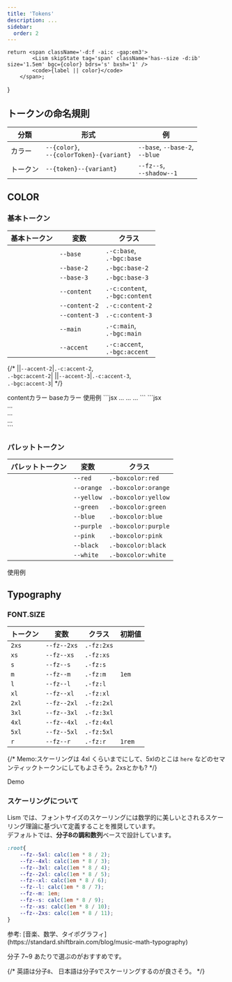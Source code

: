 ```yaml
---
title: 'Tokens'
description: ...
sidebar:
  order: 2
---
```




	return <span className='-d:f -ai:c -gap:em3'>
			<Lism skipState tag='span' className='has--size -d:ib' size='1.5em' bgc={color} bdrs='s' bxsh='1' />
			<code>{label || color}</code>
		</span>;
}


## トークンの命名規則

|分類|形式|例|
|---|---|---|
|カラー|`--{color}`,<br />`--{colorToken}-{variant}`|`--base`, `--base-2`,<br />`--blue`|
|トークン|`--{token}--{variant}`|`--fz--s`,<br />`--shadow--1`|


## COLOR

### 基本トークン

|基本トークン|変数|クラス|
|---|---|---|
|<ColorBadge color='base' />|`--base`|`.-c:base`,<br/>`.-bgc:base`|
|<ColorBadge color='base-2' />|`--base-2`|`.-bgc:base-2`|
|<ColorBadge color='base-3' />|`--base-3`|`.-bgc:base-3`|
|<ColorBadge color='content' />|`--content`|`.-c:content`,<br/>`.-bgc:content`|
|<ColorBadge color='content-2' />|`--content-2`|`.-c:content-2`|
|<ColorBadge color='content-3' />|`--content-3`|`.-c:content-3`|
|<ColorBadge color='main' />|`--main`|`.-c:main`,<br/>`.-bgc:main`|
|<ColorBadge color='accent' />|`--accent`|`.-c:accent`,<br/>`.-bgc:accent`|

{/* |<ColorBadge color='accent-2' />|`--accent-2`|`.-c:accent-2`,<br/>`.-bgc:accent-2`|
|<ColorBadge color='accent-3' />|`--accent-3`|`.-c:accent-3`,<br/>`.-bgc:accent-3`| */}

<Preview>
	<PreviewTitle>contentカラー</PreviewTitle>
	<PreviewArea p={20} isFlow='s'>
		<Box><DammyText /></Box>
		<Box c='content-2'><DammyText /></Box>
		<Box c='content-3'><DammyText /></Box>
	</PreviewArea>
</Preview>

<Preview>
	<PreviewTitle>baseカラー</PreviewTitle>
	<PreviewArea p={20} isFlow={false}>
		<Box bgc='base' p='box'><DammyText /></Box>
		<Box bgc='base-2' p='box'><DammyText /></Box>
		<Box bgc='base-3' p='box'><DammyText /></Box>
	</PreviewArea>
</Preview>


<Preview>
	<PreviewTitle>使用例</PreviewTitle>
	<PreviewArea p={20}>
		<Box bgc='base-2' bd bdc='base-3' p='box'><DammyText /></Box>
		<Box bgc='base-3' c='content-3' p='box'><DammyText /></Box>
		<Box bgc='content' c='base' p='box'><DammyText /></Box>
	</PreviewArea>
	<PreviewCode slot='tab' label='React, Astro'>
		```jsx
		<Box bgc='base-2' bd bdc='base-3' p='box'>...</Box>
		<Box bgc='base-3' c='content-3' p='box'>...</Box>
		<Box bgc='content' c='base' p='box'>...</Box>
		```
	</PreviewCode>
	<PreviewCode slot='tab' label='HTML'>
		```jsx
		<div class="l--box -bgc:base-2 -bd: -p:box" style="--bdc:var(--base-3)">...</div>
		<div class="l--box -bgc:base-3 -c:content-3 -p:box">...</div>
		<div class="l--box -bgc:content -c:base -p:box">...</div>
		```
	</PreviewCode>
</Preview>


### パレットトークン

|パレットトークン|変数|クラス|
|---|---|---|
|<ColorBadge color='red' />|`--red`|`.-boxcolor:red`|
|<ColorBadge color='orange' />|`--orange`|`.-boxcolor:orange`|
|<ColorBadge color='yellow' />|`--yellow`|`.-boxcolor:yellow`|
|<ColorBadge color='green' />|`--green`|`.-boxcolor:green`|
|<ColorBadge color='blue' />|`--blue`|`.-boxcolor:blue`|
|<ColorBadge color='purple' />|`--purple`|`.-boxcolor:purple`|
|<ColorBadge color='pink' />|`--pink`|`.-boxcolor:pink`|
|<ColorBadge color='black' />|`--black`|`.-boxcolor:black`|
|<ColorBadge color='white' />|`--white`|`.-boxcolor:white`|


<Preview>
	<PreviewTitle>使用例</PreviewTitle>
	<PreviewArea p={20}>
		<Box boxcolor='blue' bd p='box'>
			<DammyText length='codes' />
		</Box>
		<Alert preset='alert'><DammyText length='codes' /></Alert>
		<Note preset='note' heading='Note'><DammyText length='codes' /></Note>
		<Box bgc='green:15%' c='blue:50%' p='box'>
			<DammyText />
		</Box>
	</PreviewArea>
</Preview>



## Typography

### FONT.SIZE

|トークン|変数|クラス|初期値|
|---|---|---|---|
|`2xs`|`--fz--2xs`|`.-fz:2xs`||
|`xs`|`--fz--xs`|`.-fz:xs`||
|`s`|`--fz--s`|`.-fz:s`||
|`m`|`--fz--m`|`.-fz:m`|`1em`|
|`l`|`--fz--l`|`.-fz:l`||
|`xl`|`--fz--xl`|`.-fz:xl`||
|`2xl`|`--fz--2xl`|`.-fz:2xl`||
|`3xl`|`--fz--3xl`|`.-fz:3xl`||
|`4xl`|`--fz--4xl`|`.-fz:4xl`||
|`5xl`|`--fz--5xl`|`.-fz:5xl`||
|`r`|`--fz--r`|`.-fz:r`|`1rem`|

{/* <Alert preset="info">
	Memo:スケーリングは 4xl くらいまでにして、5xlのとこは `here` などのセマンティックトークンにしてもよさそう。2xsとかも?
</Alert> */}




<Preview>
	<PreviewTitle>Demo</PreviewTitle>
	<PreviewArea p={20} isFlow='s'>
		<Box ovx="auto">
			<FzDemos />
		</Box>
	</PreviewArea>
</Preview>



### スケーリングについて

Lism では、フォントサイズのスケーリングには数学的に美しいとされるスケーリング理論に基づいて定義することを推奨しています。  
デフォルトでは、**分子8の調和数列**ベースで設計しています。

```scss
:root{
	--fz--5xl: calc(1em * 8 / 2);
	--fz--4xl: calc(1em * 8 / 3);
	--fz--3xl: calc(1em * 8 / 4);
	--fz--2xl: calc(1em * 8 / 5);
	--fz--xl: calc(1em * 8 / 6);
	--fz--l: calc(1em * 8 / 7);
	--fz--m: 1em;
	--fz--s: calc(1em * 8 / 9);
	--fz--xs: calc(1em * 8 / 10);
	--fz--2xs: calc(1em * 8 / 11);
}
```

<Reference>
参考: [音楽、数学、タイポグラフィ](https://standard.shiftbrain.com/blog/music-math-typography)
</Reference>

分子 7~9 あたりで選ぶのがおすすめです。

{/* <Alert preset="info">
	英語は分子`8`、 日本語は分子`9`でスケーリングするのが良さそう。
</Alert> */}


<script src='/typo.js' />

<Tabs>
	<TabItem label='分子7'>
		<Frame aspect="16/9">
			<Preview>
				<PreviewArea isFlow='s' className='fzDemo typo-7'>
					<FzDemos />
				</PreviewArea>
			</Preview>
		</Frame>
	</TabItem>
	<TabItem label='分子8'>
		<Frame aspect="16/9">
		<Preview>
			<PreviewArea isFlow='s' className='fzDemo typo-8'>
				<FzDemos />
			</PreviewArea>
		</Preview>
		</Frame>
	</TabItem>
	<TabItem label='分子9'>
		<Frame aspect="16/9">
		<Preview>
			<PreviewArea isFlow='s' className='fzDemo typo-9'>
				<FzDemos />
			</PreviewArea>
		</Preview>
		</Frame>
	</TabItem>
</Tabs>


### FONT.LH (line-height)

base値をセットし、それに対して小さい・大きいで段階的に用意。

|トークン|変数|クラス|初期値|
|---|---|---|---|
|`1`||`.-lh:1`|`1`|
|`root`|`--lh--root`|`.-lh:root`|`1.75`|
|`xs`|`--lh--xs`|`.-lh:xs`|`calc({root} - 0.25)`|
|`s`|`--lh--s`|`.-lh:s`|`calc({root} - 0.125)`|
|`l`|`--lh--l`|`.-lh:l`|`calc({root} + 0.125)`|
|`xl`|`--lh--xl`|`.-lh:xl`|`calc({root} + 0.25)`|


<Alert preset="info">
base値は 日本語では `1.625`, `1.75`, `1.875` あたりにするがおすすめ。（英語なら `1.5`, `1.625` あたりがおすすめ）
</Alert>

<Tabs>
	<TabItem label='日本語'>
	<Preview>
		<PreviewTitle>Demo</PreviewTitle>
		<PreviewArea p={20} isFlow='s'>
			<LhDemos lang='ja' />
			{/* <DammyText lang='ja' length='m' lh='1'/>
			<DammyText lang='ja' length='m' lh='1.125'/>
			<DammyText lang='ja' length='m' lh='1.25'/>
			<DammyText lang='ja' length='m' lh='1.375'/>
			<DammyText lang='ja' length='m' lh='1.5'/>
			<DammyText lang='ja' length='m' lh='1.625'/>
			<DammyText lang='ja' length='m' lh='1.75'/>
			<DammyText lang='ja' length='m' lh='1.875'/>
			<DammyText lang='ja' length='m' lh='2'/> */}
		</PreviewArea>
	</Preview>
	</TabItem>
	<TabItem label='English'>
	<Preview>
	<PreviewTitle>Demo</PreviewTitle>
	<PreviewArea p={20} isFlow='s'>
		<LhDemos lang='en' />
	</PreviewArea>
</Preview>
	</TabItem>
</Tabs>



{/* ### Headings の font-size, line-height について
<Preview>
	<PreviewTitle>Headings</PreviewTitle>
	<PreviewArea p={20} isFlow='s'>
		<div class="l--stack -gap:30">
			<h1>Heading 1: <DammyText tag='span' lang='ja' /></h1>
			<h2>Heading 2: <DammyText tag='span' lang='ja' /></h2>
			<h3>Heading 3: <DammyText tag='span' lang='ja' /></h3>
			<h4>Heading 4: <DammyText tag='span' lang='ja' /></h4>
			<h5>Heading 5: <DammyText tag='span' lang='ja' /></h5>
			<h6>Heading 6: <DammyText tag='span' lang='ja' /></h6>
			<hr />
			<p>Paragraph: <DammyText tag='span' lang='ja' /></p>
		</div>
	</PreviewArea>
</Preview> */}


### FONT.LTS (letter spacing)



{/* |トークン|変数|クラス|初期値|
|---|---|---|---|
|`-2`|`--lts---2`|`-lts:`|`-0.5em`|
|`-1`|`--lts---1`|`-lts:`|`-0.025em`|
|`0`|`--lts--0`|`-lts:`|`0em`|
|`1`|`--lts--1`|`-lts:`|`0.025em`|
|`2`|`--lts--2`|`-lts:`|`0.05em`|
|`3`|`--lts--3`|`-lts:`|`0.075em`|
|`4`|`--lts--4`|`-lts:`|`0.1em`|
|`5`|`--lts--5`|`-lts:`|`0.25em`|
|`6`|`--lts--6`|`-lts:`|`0.5em`| */}

{/* <Preview>
	<PreviewTitle>Demo</PreviewTitle>
	<PreviewArea p={20} isFlow='s'>
		<p><Text tag="code" w="2em">-2</Text> : <Text tag="span" lts="-2">Lorem Ipsum, 12345, ダミーの文字列</Text></p>
		<p><Text tag="code" w="2em">-1</Text> : <Text tag="span" lts="-1">Lorem Ipsum, 12345, ダミーの文字列</Text></p>
		<p><Text tag="code" w="2em">0</Text> : <Text tag="span" lts="0">Lorem Ipsum, 12345, ダミーの文字列</Text></p>
		<p><Text tag="code" w="2em">1</Text> : <Text tag="span" lts="1">Lorem Ipsum, 12345, ダミーの文字列</Text></p>
		<p><Text tag="code" w="2em">2</Text> : <Text tag="span" lts="2">Lorem Ipsum, 12345, ダミーの文字列</Text></p>
		<p><Text tag="code" w="2em">3</Text> : <Text tag="span" lts="3">Lorem Ipsum, 12345, ダミーの文字列</Text></p>
		<p><Text tag="code" w="2em">4</Text> : <Text tag="span" lts="4">Lorem Ipsum, 12345, ダミーの文字列</Text></p>
		<p><Text tag="code" w="2em">5</Text> : <Text tag="span" lts="5">Lorem Ipsum, 12345, ダミーの文字列</Text></p>
		<p><Text tag="code" w="2em">6</Text> : <Text tag="span" lts="6">Lorem Ipsum, 12345, ダミーの文字列</Text></p>
	</PreviewArea>
</Preview> */}

|トークン|変数|クラス|初期値
|---|---|---|---|
|`root`|`--lts--root`|`-lts:root`|`normal`|
|`s`|`--lts--s`|`-lts:s`|`-0.025em`|
|`l`|`--lts--l`|`-lts:l`|`0.025em`|
|`xl`|`--lts--xl`|`-lts:xl`|`0.05em`|

<Preview>
	<PreviewTitle>Demo</PreviewTitle>
	<PreviewArea p={20} isFlow='s'>
		<LtsDemos />
	</PreviewArea>
</Preview>



### FONT.FF (font-family)

|トークン|変数|クラス|初期値|
|---|---|---|---|
|`sans`|`--ff--sans`|`.-ff:sans`|<small>`-apple-system, 'BlinkMacSystemFont', 'Hiragino Kaku Gothic ProN', 'Hiragino Sans',Meiryo, sans-serif, 'Segoe UI Emoji'`</small>|
|`serif`|`--ff--serif`|`.-ff:serif`|<small>`serif`</small>|
|`mono`|`--ff--mono`|`.-ff:mono`|<small>`Menlo, Consolas, monaco, monospace`</small>|
|`emoji`|`--ff--emoji`|`.-ff:emoji`|<small>`'Apple Color Emoji', 'Segoe UI Emoji', 'Noto Color Emoji', 'Android Emoji','Segoe UI Symbol'`</small>|

{/* |base|--ff--base|--ff--sans|
|heading|--ff--heading|--ff--sans| */}

<Preview>
	<PreviewTitle>Demo</PreviewTitle>
	<PreviewArea p={20} isFlow='s'>
		<DammyText ff='sans' />
		<DammyText ff='serif' />
		<DammyText ff='mono' />
		<Text ff='emoji'>💡 ✔️ ✅ 👍 ✍️ ⚡ 🚫</Text>
	</PreviewArea>
	<PreviewCode>
	```jsx
	<Text ff='sans'>...</Text>
	<Text ff='serif'>...</Text>
	<Text ff='mono'>...</Text>
	<Text ff='emoji'>💡 ✔️ ✅ 👍 ✍️ ⚡ 🚫</Text>
	```
	</PreviewCode>
</Preview>



{/* ## Customize

以下が初期値です。
スタイルシートにコピーして別の値へカスタマイズしてください。

```css filename="your css"
@layer lism-init {
	:root{
		...
	}

``` */}



## `SPACE` トークン

`SPACE`トークンは、次の2種類があります。

|種類|<span class="-whs:nw">変数</span>|説明|
|---|---|---|
|`SPACE.S`|`--s--VAL`|レイアウトの役割としての余白や、コンテンツ間の余白をコントロールするために設計されたトークン。<br />デフォルトでは`rem`単位で、フィボナッチ数に基づいて計算されています。|
|`SPACE.EM`|`--em--VAL`|ボックス内の余白や文字とアイコン要素の間隔など、その要素自体のテキストサイズに合わせて微調整したい時に使用するトークン。`em`単位。|


{/* paddingやmargin, gap等で利用できます。(p,py,px,pl,pr,pt,pb,m,my,mx,ml,mr,mt,mb,gap,colg,rowg,top,left,bottom,right,inset) */}


### `SPACE.S` トークン

|トークン値|変数|デフォルト値|
|---|---|---|
|`5`|`--s--5`|`0.25rem`|
|`10`|`--s--10`|`0.375rem`|
|`20`|`--s--20`|`0.625rem`|
|`30`|`--s--30`|`1rem`|
|`40`|`--s--40`|`1.625rem`|
|`50`|`--s--50`|`2.625rem`|
|`60`|`--s--60`|`4.25rem`|
|`70`|`--s--70`|`6.875rem`|
|`80`|`--s--80`|`11.125rem`|
|`90`|`--s--90`|`18rem`|

<Preview>
	<PreviewTitle>DEMO</PreviewTitle>
	<PreviewArea p={20} isFlow='s' resize>
		<SpacingDemos spaces={[
			1, 5, 10, 20, 30, 40, 50, 60, 70, 80, 90
		]} isValueLabel />
	</PreviewArea>
</Preview>


フィボナッチ数列 ((0, 1,) 1, 2, 3, 5, 8, 13, 21, 34, 55, 89, ...) に基づいたスケーリングを採用しています。  
デフォルトでは`1 = 0.125rem`, `2 = 0.25rem` として計算し、`0.25rem`から順にトークン化しています。

{/* - ~~`1 = 0.25`, `2 = 0.5` として計算~~
	- 1=s10, 2=s20, 3=s30, 5=s40, 8=s50, 13=s60,...
	- 5, 15, 25, ...など、`5`の倍数は前後の値の中間値となるように計算 */}


#### 対応するUtilityクラス

paddingやmarginの全方向・全トークンに対してクラスを用意すると膨大になってしまうので、デフォルトでは主要なものに対してのみでクラスを用意しています。


デフォルトでは、`-mbs:{SPACE}`, `-p:{SPACE}`, `-[py|px]:{SPACE}`, `-gap:{SPACE}` のみ用意しています。<MemoBadge>検討中</MemoBadge>

また、それぞれクラスを用意しているのは `50` としています。<MemoBadge>検討中</MemoBadge>

{/* <Note preset="note">
- ツリーシェーキングできる環境であれば全て用意していても大丈夫なので、最低限のファイルと全てのファイルの読み込みを切り替えれるようにする...?
</Note> */}


### `SPACE.EM` トークン

|トークン値|変数|デフォルト値|
|---|---|---|
|`1`|`--em--1`|`0.125em`|
|`2`|`--em--2`|`0.25em`|
|`3`|`--em--3`|`0.375em`|
|`5`|`--em--5`|`0.5em`|
|`7`|`--em--7`|`0.75em`|
|`10`|`--em--10`|`1em`|
|`15`|`--em--15`|`1.5em`|
|`20`|`--em--20`|`2em`|
|`25`|`--em--25`|`2.5em`|
|`30`|`--em--30`|`3em`|

<Preview>
	<PreviewTitle>DEMO</PreviewTitle>
	<PreviewArea p={20} isFlow='s'>
		<SpacingDemos spaces={['em1','em2','em3','em5','em7','em10','em15','em20','em25','em30']} isValueLabel />
	</PreviewArea>
</Preview>

#### 対応するUtilityクラス

こちらも、主要なものに対してのみクラスを用意しています。

デフォルトでは、 `-p:{EM}`, `-[py|px]:{EM}`, `-gap:{EM}` のみ用意しています。<MemoBadge>要検討</MemoBadge>

{/* <Note preset="note">
- ツリーシェーキングできる環境であれば全て用意していても大丈夫なので、最低限のファイルと全てのファイルの読み込みを切り替えれるようにする...?
</Note> */}


{/* ## カスタマイズ方法

### プリセット数を増やしたい場合

例えば、`100` まで用意したいとします。

数値指定の時はすべて `--s--` 変数として出力されるようにはなっていますので、
`--s--100` を自前のCSSファイルに定義しておけば、あとはコンポーネントで`p="100"`のようにして利用することができます。

※ ユーティリティクラスとして出力されるようにしたい場合は`config`の上書きが追加で必要です。


### 採用するスケーリングを変えたい場合

デフォルトで採用しているスケーリングが好みではない場合、それぞれのCSS変数を上書きしてください。

いくつかスケーリングの例を用意していますので、それを参考にしてください。



#### フィボナッチ数に基づいた計算例

<Preview>
	<PreviewTitle>`1=0.25`で計算</PreviewTitle>
	<PreviewArea p={20} isFlow='s'>
		<FiboCalcDemos unit={0.25}/>
	</PreviewArea>
</Preview>


#### 等比数列に基づいた計算例

音階の純正律や平均律を元にした比率や、黄金比 1.618 などを採用するとよいかもしれません。

以下、`s50`=`2rem` を基準にして計算します。

<Preview>
	<PreviewTitle>比率 `1.62` (≒ 黄金比率) の例</PreviewTitle>
	<PreviewArea p={20} isFlow='s'>
		<RatioCalcDemos ratio={1.62} />
	</PreviewArea>
</Preview>

<Preview>
	<PreviewTitle>比率 `1.5` (完全五度) の例</PreviewTitle>
	<PreviewArea p={20} isFlow='s'>
		<RatioCalcDemos ratio={1.5} />
	</PreviewArea>
</Preview>


#### ハイブリッド型

<Preview>
	<PreviewTitle>前半をフィボナッチ数列、後半を完全5度(`1.5`)の等比数列</PreviewTitle>
	<PreviewArea p={20} isFlow='s'>
		<SpacingDemos spaces={[
			'0rem',
			'0.25rem',
			'0.5rem',
			'0.75rem',
			'1.25rem',
			'2rem',
			'3rem',
			'4.5rem',
			'6.75rem',
			'10.125rem',
			'15.2rem', // 15.188
		]} />
	</PreviewArea>
</Preview>

<Preview>
	<PreviewTitle>前半50までをフィボナッチ数列 `.125`、後半を完全5度(`1.5`)の等比数列</PreviewTitle>
	<PreviewArea p={20} isFlow='s'>
		<SpacingDemos spaces={[
			'0rem',
			'0.25rem',
			'0.375rem',
			'0.625rem',
			'1rem',
			'1.625rem', 
			'2.625rem',
			'4.25rem',
			'6.375rem',
			'9.5rem',
			'14.325rem',
		]} />
	</PreviewArea>
</Preview> */}

## `SIZE` トークン

コンテンツサイズ用のトークンです。

|トークン値|変数|クラス|
|---|---|---|
|`s`|`--size--s`|`.is--constrained:s`|
|`m`|`--size--m`|`.is--constrained`|
|`l`|`--size--l`|`.is--constrained:l`|

## `RADIUS` トークン

<Preview>
	<PreviewTitle>radius: `1` ~ `5`, `99`</PreviewTitle>
	<PreviewArea p={40}>
		<Columns cols={[3, 6]} gap={40}>
			<RadiusDemos />
		</Columns>
	</PreviewArea>
</Preview>


## `SHADOW` トークン


<Alert preset='warning'>
box-shadow は少し特殊で、ユーティリティクラス内で複数のshadow用変数が組み合わされています。
</Alert>


|構成変数|初期値|
|---|---|
|`--shColor`|`hsl(215 8% 8% / 8%)`|
|`--shSize-0`|`0.5px 1px 1px 0`|
|`--shSize-1`|`1px 2px 3px 0`|
|`--shSize-2`|`2px 4px 7px 0`|
|`--shSize-3`|`4px 8px 15px 0`|
|`--shSize-4`|`8px 16px 31px 0`|


{/* <Preview>
	<PreviewTitle>shadows</PreviewTitle>
	<PreviewArea p={40} nogrid>
		<Columns cols={[2, 3, 5]} gap={50}>
			<ShadowDemos shadows={[ 1, 2, 3, 4, 5 ]}/>
		</Columns>
	</PreviewArea>
</Preview> */}


`bxsh`は、`1` ~ `4`, `-1` ~ `-4` までの値に対してユーティリティクラスを用意していますが、内部では2段階のshadowを組み合わせることでより立体的で美しいシャドウを表現できるようになっています。

<Preview>
	<PreviewTitle>bxshクラス</PreviewTitle>
	<PreviewArea p={40} nogrid>
		<Columns cols={[2, 4, 4]} gap={50}>
			<BoxShadowDemos shadows={[ 1, 2, 3, 4 ]}/>
		</Columns>
	</PreviewArea>
		<PreviewCode slot='tab' label='CSS'>
```css
/* 内部の構成イメージ */
.-bxsh\:1 {box-shadow: var(--shSize-0) var(--shColor), var(--shSize-1) var(--shColor)}
.-bxsh\:2 {box-shadow: var(--shSize-1) var(--shColor), var(--shSize-2) var(--shColor)}
.-bxsh\:3 {box-shadow: var(--shSize-2) var(--shColor), var(--shSize-3) var(--shColor)}
.-bxsh\:4 {box-shadow: var(--shSize-3) var(--shColor), var(--shSize-4) var(--shColor)}
```
	</PreviewCode>
	<PreviewCode slot='tab' label='HTML'>
		```jsx
		<div class="-bxsh:1">...</div>
		<div class="-bxsh:2">...</div>
		<div class="-bxsh:3">...</div>
		<div class="-bxsh:4">...</div>
		```
	</PreviewCode>
</Preview>


<Preview>
	<PreviewTitle>bxshクラス(inset)</PreviewTitle>
	<PreviewArea p={40} nogrid>
		<Columns cols={[2, 4, 4]} gap={50}>
			<BoxShadowDemos shadows={[ -1, -2, -3, -4 ]}/>
		</Columns>
	</PreviewArea>
	<PreviewCode slot='tab' label='CSS'>
```css
/* 内部の構成イメージ */
.-bxsh\:-1 {box-shadow: inset var(--shSize-0) var(--shColor), inset var(--shSize-1) var(--shColor)}
.-bxsh\:-2 {box-shadow: inset var(--shSize-1) var(--shColor), inset var(--shSize-2) var(--shColor)}
.-bxsh\:-3 {box-shadow: inset var(--shSize-2) var(--shColor), inset var(--shSize-3) var(--shColor)}
.-bxsh\:-4 {box-shadow: inset var(--shSize-3) var(--shColor), inset var(--shSize-4) var(--shColor)}
```
	</PreviewCode>
	<PreviewCode slot='tab' label='HTML'>
		```jsx
		<div class="-bxsh:-1">...</div>
		<div class="-bxsh:-2">...</div>
		<div class="-bxsh:-3">...</div>
		<div class="-bxsh:-4">...</div>
		```
	</PreviewCode>
</Preview>


### シャドウカラーの上書き

bxshユーティリティの構成変数である `--shColor` を上書き指定することで、シャドウカラーを変更することができます。

{/* color-mix(in srgb, blue, transparent 80%) */}
<Preview>
	<PreviewTitle>`--shColor`の上書き</PreviewTitle>
	<PreviewArea p={40} nogrid>
		<Box bxsh='3' shColor='rgb(100 100 200 / 20%)' p='40' >...</Box>
	</PreviewArea>
	<PreviewCode slot='tab' label='HTML'>
		```jsx "--shColor:"
		<div class="l--box -bxsh:3 -p:40" style="--shColor:rgb(100 100 200 / 20%)"> … </div>
		```
	</PreviewCode>
</Preview>


{/* `shadowHsl`も指定したい */}




{/* `shadowHsl`も指定したい */}


{/* ## hover クラス

## border クラス */}
